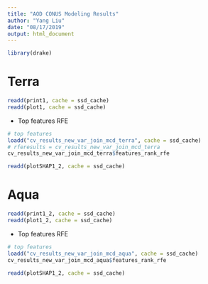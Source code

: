 ```yaml
---
title: "AOD CONUS Modeling Results"
author: "Yang Liu"
date: "08/17/2019"
output: html_document
---
```



```r
library(drake) 

```

# Terra 

```r
readd(print1, cache = ssd_cache)
readd(plot1, cache = ssd_cache)
```

* Top features RFE

```r
# top features
loadd("cv_results_new_var_join_mcd_terra", cache = ssd_cache)
# rferesults = cv_results_new_var_join_mcd_terra
cv_results_new_var_join_mcd_terra$features_rank_rfe
```

```r

readd(plotSHAP1_2, cache = ssd_cache)

```

# Aqua

```r
readd(print1_2, cache = ssd_cache)
readd(plot1_2, cache = ssd_cache)

```


* Top features RFE

```r
# top features
loadd("cv_results_new_var_join_mcd_aqua", cache = ssd_cache)
cv_results_new_var_join_mcd_aqua$features_rank_rfe
```

```r
readd(plotSHAP1_2, cache = ssd_cache)

```

